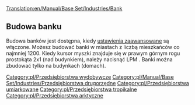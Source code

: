[[Translation:en/Manual/Base Set/Industries/Bank]]

{{pl/Manual/Base Set/Industries/Przedsiębiorstwa|name=Bank
|image=en/Manual/Base Set/Industries/Bank.png
|caption=Umiarkowany
|image2=en/Manual/Base Set/Industries/Tropicalbank.png
|caption2=Arktyczny & Tropikalny
|climates=[[pl/Manual/Klimat#umiarkowany|Umiarkowany]], [[pl/Manual/Klimat#arktyczny|Arktyczny]], [[pl/Manual/Klimat#tropikalny|Tropikalny]]
|accepts=[[pl/Manual/Base Set/Cargos/Kosztowności|Kosztowności]] (tylko Umiarkowany), [[pl/Manual/Base Set/Cargos/Złoto|Złoto]] (tylko Arktyczny), [[pl/Manual/Base Set/Cargos/Diamenty|Diamenty]] (tylko Tropikalny)
|produces=[[pl/Manual/Base Set/Cargos/Kosztowności|Kosztowności]] (tylko Umiarkowany)
}}

==Budowa banku==
Budowa banków jest dostępna, kiedy [[pl/Archive/Manual/Settings/Ustawienia#budowa-przedsiebiorstw-wydobywczych|ustawienia zaawansowane]] są włączone. Możesz budować banki w miastach z liczbą mieszkańców co najmniej 1200. Kiedy kursor myszki znajduje się w prawym górnym rogu prostokąta 2x1 (nad budynkiem), należy nacisnąć LPM . Banki można zbudować tylko na budynkach (domach).

{{pl/Manual/Base Set/Industries/Navbox Industries}}

[[Category:pl/Przedsiębiorstwa wydobywcze]]
[[Category:pl/Manual/Base Set/Industries/Przedsiębiorstwa drugorzędne]]
[[Category:pl/Przedsiębiorstwa umiarkowane]]
[[Category:pl/Przedsiębiorstwa tropikalne]]
[[Category:pl/Przedsiębiorstwa arktyczne]]